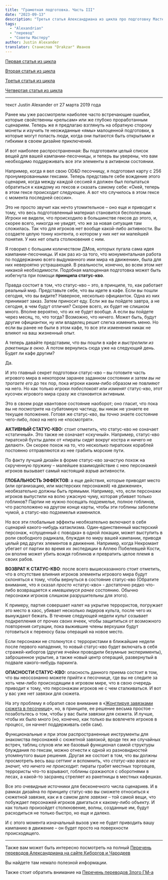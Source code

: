 ```yaml
---
title: "Грамотная подготовка. Часть III"
date: "2023-09-13"
description: "Третья статья Александриана из цикла про подготовку Мастера к игре"
tags:
  - "Alexandrian"
  - "перевод"
  - "Советы Мастеру"
author: Justin Alexander
translator: Станислав "Drakzar" Иванов
---
```


[Первая статья из цикла](/posts/translations/alexandrian-preparing-1)

[Вторая статья из цикла](/posts/translations/alexandrian-preparing-2)

[Третья статья из цикла](/posts/translations/alexandrian-preparing-3)

[Четвертая статья из цикла](/posts/translations/alexandrian-preparing-4)

---

текст Justin Alexander от 27 марта 2019 года

Ранее мы уже рассмотрели наиболее часто встречающие ошибки, которые свойственны «рельсам» или же глубоко проработанным сценариям. Теперь же я предлагаю взглянуть на обратную сторону монеты и изучить те неожиданные «ямы» малоценной подготовки, в которые могут попасть люди, когда они пытаются быть открытыми и гибкими в своем дизайне приключений.

И вот наиболее распространенная: Вы подготовили целый список вещей для вашей кампании-песочницы, и теперь вы уверены, что вам необходимо поддерживать все эти элементы в активном состоянии.

Например, когда я вел свою OD&D песочницу, я подготовил карту с 256 пронумерованными гексами. Теперь представьте себе вождение этого сценария, когда между каждой сессией я должен был попытаться обратиться к каждому из гексов и сказать самому себе: «Окей, теперь в этом гексе происходит следующее. А вот что случилось в этом гексе с момента последней сессии».

Это не просто звучит как нечто утомительное – оно еще и приводит к тому, что весь подготовленный материал становится бесполезным. Игроки не видели, что происходило в большинстве гексов до этого, и, скорее всего, никогда не увидят, что же за новая ситуация там сложилась. Так что для игроков нет вообще какой-либо активности. Вы создаете целую тонну контента, о котором у них нет ни малейшей понятия. У них нет опыта столкновения с ним.

Я говорил с большим количеством ДМов, которых пугала сама идея кампании-песочницы. И как раз из-за того, что монументальная работа по поддержанию всего выдуманного ими мира «в движении», была для них невероятно устрашающей. В реальности, конечно, во всем этом нет никакой необходимости. Подобная малоценная подготовка может быть избегнута при помощи **принципа статус-кво**.

Правда состоит в том, что статус-кво – это, в принципе, то, как работает реальный мир. Представьте себе, что вы идете в кафе. Если вы пошли сегодня, что вы видите? Наверное, несколько официанток. Одна из них принимает заказ. Затем приносит еду. Если же вы пойдете завтра, а не сегодня, в чем будут отличия? Скорее всего, их будет не слишком много. Вполне вероятно, что их не будет вообще. А если вы пойдете через месяц, то, что тогда? Возможно, что ничего. Может быть, будут другие официантки, ну или владелец решит слегка изменить меню. Но если вы ранее не были в этом кафе, то все эти изменения никак не влияют на ваш жизненный опыт.

А теперь давайте представим, что вы пошли в кафе и _выстрелили из ракетницы в окно_. А потом вернулись сюда уже на следующий день. Будет ли кафе другим?

Да.

И это главный секрет подготовки статус-кво – вы готовите часть игрового мира в некотором заранее заданном состоянии и затем _вы не трогаете его_ до тех пор, пока игроки каким-либо образом не повлияют на него. Но как только игроки _побеспокоят или изменят_ статус-кво, этот кусочек игрового мира сразу же становится активным.

Это в своем роде квантовое состояние наоборот; оно гласит, что пока вы не посмотрите на субатомную частицу, вы никак не узнаете ее текущее положение. Готовя же статус-кво, вы _точно_ знаете состояние чего-либо, _пока_ на него не «посмотрят».

**АКТИВНЫЙ СТАТУС-КВО:** стоит отметить, что статус-кво не означает «статичный». Это также не означает «скучный». Например, статус-кво пиратской бухты далек от «пираты сидят вокруг костра и ничего не делают». Он скорее похож на то, что несколько пиратских кораблей постоянно отправляются из нее грабить морские пути.

По факту лучший дизайн в форме статус-кво зачастую похож на скрученную пружину – малейшее взаимодействие с нею персонажей игроков вызывает самый настоящий _взрыв_ активности.

**ГЛОБАЛЬНОСТЬ ЭФФЕКТОВ**: а еще действия, которые приводят место (или организацию, или мастерских персонажей) «в движение», необязательно должны быть прямыми. Например, что, если персонажи игроков выпустили на волю ужасную чуму, которая убивает только гоблинов? Партии не нужно посещать подземелье, полное гоблинов, что расположено на другом конце карты, чтобы эти гоблины заболели чумой, а статус-кво подземелья изменился.

Но все эти глобальные эффекты необязательно включают в себя сценарий какого-нибудь катаклизма. Один-единственный мастерский персонаж, «спущенный с поводка» в одной локации, может выступить в роли свободного радикала, блуждая по миру вашей кампании, приводя целый ряд других элементов в движение. Например, когда Некромант убегает от партии во время их экспедиции в Аллею Побелевшей Кости, он вполне может убить вождя гоблинов и превратить целое племя в своих рабов.

**ВОЗВРАТ К СТАТУС-КВО**: после всего вышесказанного стоит отметить, что в отсутствие влияния игроков элементы игрового мира будут склоняться к тому, чтобы вернуться в состояние статус-кво (Обратите внимание, что я сказал _просто_ «статус-кво» - достаточно редко что-либо возвращается к _имевшемуся ранее_ состоянию. Обычно персонажи игроков слишком разрушительны для этого).

К примеру, партия совершает налет на укрытие террористов, погружает это место в хаос, убивает несколько лидеров культа, после чего их вынуждают бежать. В течение следующей недели культ созывает подкрепления от прочих своих ячеек, чтобы защититься от возможного повторения ситуации, пока выжившие члены верхушки будут готовиться к переносу базы операций на новое место.

Если персонажи не столкнутся с террористами в ближайшие недели после первого нападения, то новый статус-кво будет включать в себя стражей-киборгов (другие ячейки проводили безумные эксперименты), заброшенное укрытие, а также новый центр операций, развернутый в подвале какого-нибудь паркинга.

**ОПАСНОСТИ СТАТУС-КВО:** опасность данного приема состоит в том, что вы неосознанно можете прийти к песочнице, где вы не следите за хоть чем-либо происходящим в игровом мире, что в свою очередь приводит к тому, что персонажам игроков не с чем сталкиваться. И вот у вас уже нет завязки для сюжета.

На эту проблему я обратил свое внимание в «[Жонглируя завязками сюжета в песочнице](https://thealexandrian.net/wordpress/37530/roleplaying-games/thought-of-the-day-juggling-scenario-hooks-in-a-sandbox)», но, в принципе, ее решение весьма простое – позаботьтесь о том, чтобы у вас были завязки для сюжета. И лучше, чтобы их было много (но, конечно, как только вы вовлечете игроков в процесс, он начнет поддерживать себя сам).

Функциональные и при этом распространенные инструменты для знакомства персонажей с сюжетной завязкой, вроде тех же случайных встреч, таблиц слухов или же базовый функционал самой структуры блуждания по гексам, можно отнести к одной из разновидностей упомянутого выше решения. Другая же состоит в том, что вы должны просмотреть весь ваш сеттинг и вспомнить, что _статус-кво вовсе не значит, что ничего не происходит_: пираты грабят местных торговцев, террористы что-то взрывают, гоблины сражаются с оборотнями в лесах, а какой-то засранец стреляет из ракетницы в местных кафешках.

Все это очевидные источники для бесконечного числа сценариев. И в рамках дизайна по принципу статус-кво вы сможете относиться к сюжетной завязке, как и в самом деле _завязке_ – той самой вещи, что побуждает персонажей игроков двигаться к какому-либо объекту. И как только произойдет столкновение, волны, созданные им, будут расходиться не только быстро, но еще и далеко.

И с этого момента изначальный вызов уже не будет приводить вашу кампанию в движение – он будет просто на поверхности происходящего.

---

Также вам может быть интересно посмотреть на полный
[Перечень переводов Александриана на сайте Киборгов и Чародеев](/posts/translations/alexandrian-index)

Вы найдете там немало полезной информации.

Также стоит обратить внимание на [Перечень переводов Злого ГМ-а](/posts/translations/angrygm-index)
